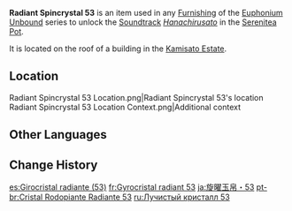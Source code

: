 {{Item Infobox
|id           = 141053
|image        = Item Radiant Spincrystal.png
|type         = Adventure Items
|group        = Radiant Spincrystals
|group2       = Inazuma Spincrystals
|quality      = 4
|invCategory  = Precious Items
|description  = This wondrous crystal contains a certain rhythm, like something beautiful woven from delicate silk. These items can be found throughout the mainland or from merchants who collect curios. The tune held within this crystal can be revivified in your [[Serenitea Pot]] using either "[[Euphonium Unbound: Winding]]" or "[[Euphonium Unbound: Soaring]]." The tune contained within this [[Radiant Spincrystal]] is "[[Hanachirusato (Soundtrack)|Hanachirusato]]."
|source1      = [[Kamisato Estate]]
|track        = Hanachirusato (Soundtrack)
}}
'''Radiant Spincrystal 53''' is an item used in any [[Furnishing]] of the [[Euphonium Unbound]] series to unlock the [[Soundtrack]] ''[[Hanachirusato (Soundtrack)|Hanachirusato]]'' in the [[Serenitea Pot]].

It is located on the roof of a building in the [[Kamisato Estate]].

==Location==
<gallery>
Radiant Spincrystal 53 Location.png|Radiant Spincrystal 53's location
Radiant Spincrystal 53 Location Context.png|Additional context
</gallery>

==Other Languages==
{{Other Languages
|default_hidden = 1
|en      = Radiant Spincrystal 53
|zhs     = 旋曜玉帛・其五十三
|zhs_rm  = Xuán Yào Yùbó - Qí Wǔshísān
|zht     = 旋曜玉帛・其五十三
|zht_rm  = Xuán Yào Yùbó - Qí Wǔshísān
|ja      = 旋曜玉帛・53
|ja_rm   = Sen'you Gyokuhaku - Gojuusan{{Assumed}}
|ko      = 빛나는 결정・53
|ko_rm   = Binnaneun Gyeoljeong - Osipssam
|es      = Girocristal radiante (53)
|fr      = Gyrocristal radiant 53
|ru      = Лучистый кристалл {{tt|53|}}
|th      = Radiant Spincrystal 53
|vi      = Ngọc Thạch Âm Vang 53
|de      = Strahlender Drehkristall LIII
|id      = Radiant Spincrystal 53
|pt      = Cristal Rodopiante Radiante 53
|tr      = Parlak Burgu Kristal 53
|it      = Voltacristallo radioso 53
}}

==Change History==
{{Change History|2.6}}

[[es:Girocristal radiante (53)]]
[[fr:Gyrocristal radiant 53]]
[[ja:旋曜玉帛・53]]
[[pt-br:Cristal Rodopiante Radiante 53]]
[[ru:Лучистый кристалл 53]]